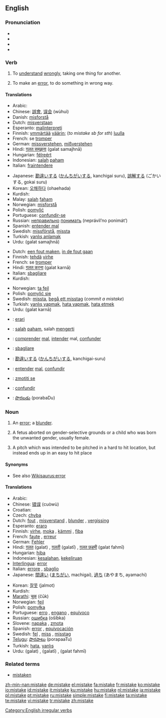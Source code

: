 ==English==

===Pronunciation===
* {{SAMPA|/mIs"teIk/}}
* {{IPA|/mɪs'teɪk/}}
* {{audio|en-us-mistake.ogg|Audio (US)}}
* {{rhymes|eɪk}}

===Verb===
{{en-verb|mistakes|mistaking|mistook|mistaken}}

# {{transitive}} To [[understand]] [[wrongly]], taking one thing for another.
# {{transitive}} To make an [[error]], to do something in wrong way.

====Translations====
{{trans-top|To understand wrongly (1)}}
* Arabic: {{Arab|[[اساء الفهم]]}} {{IPAchar|(’asá’ al-fáhem)}}
* Chinese: [[誤會]], [[误会]] (wùhuì)
* Danish: [[misforstå]]
* Dutch: [[misverstaan]]
* Esperanto: [[malinterpreti]]
* Finnish: [[ymmärtää]] [[väärin]]; (''to mistake sb for sth'') [[luulla]]
* French: se [[tromper]]
* German: [[missverstehen]], [[mißverstehen]]
* Hindi: [[ग़लत समझना]] (<u>g</u>alat samajhnā)
* Hungarian: [[félreért]]
* Indonesian: [[salah]] [[paham]]
* Italian: [[fraintendere]]
{{trans-mid}}
* Japanese: [[勘違い]]する ([[かんちがい]]する, kanchigai suru), [[誤解]]する (ごかいする, gokai suru)
* Korean: [[오해하다]] (ohaehada)
* Kurdish: {{KUchar|[[به‌غه‌له‌ت]]}}
* Malay: [[salah]] [[faham]]
* Norwegian: [[misforstå]]
* Polish: [[pomylić]]
* Portuguese: [[confundir-se]]
* Russian: [[неправильно]] [[понимать]] (neprávil’no ponimát’)
* Spanish: [[entender mal]]
* Swedish: [[missförstå]], [[missta]]
* Turkish: [[yanlış anlamak]]
* Urdu: {{ur-Arab|[[غلط سمجھنا]]}} (<u>g</u>alat samajhnā)
{{trans-bottom}}

{{trans-top|To make an error (2)}}
* Dutch: [[een fout maken]], [[in de fout gaan]]
* Finnish: [[tehdä]] [[virhe]]
* French: se [[tromper]]
* Hindi: [[ग़लत करना]] (<u>g</u>alat karnā)
* Italian: [[sbagliare]]
* Kurdish: {{KUchar|[[غه‌له‌ت کردن]]}}
{{trans-mid}}
* Norwegian: [[ta feil]]
* Polish: [[pomylić się]]
* Swedish: [[missta]], [[begå ett misstag]] (''commit a mistake'')
* Turkish: [[yanlış yapmak]], [[hata yapmak]], [[hata etmek]]
* Urdu: {{ur-Arab|[[غلط کرنا]]}} (<u>g</u>alat karnā)
{{trans-bottom}}

{{checktrans-top}}
* {{ttbc|Esperanto}}: [[erari]]
* {{ttbc|Indonesian}}: [[salah]] [[paham]], salah [[mengerti]]
* {{ttbc|Interlingua}}: [[comprender]] [[mal]], [[intender]] mal, [[confunder]]
* {{ttbc|Italian}}: [[sbagliare]]
* {{ttbc|Japanese}}: [[勘違い]]する ([[かんちがい]]する, kanchigai-suru)
* {{ttbc|Portuguese}}: [[entender]] [[mal]], [[confundir]]
* {{ttbc|Slovene}}: [[zmotiti se]]
* {{ttbc|Spanish}}: [[confundir]]
* {{ttbc|Telugu}}: [[పొరబడు]] (porabaDu)
{{trans-bottom}}

===Noun===
{{en-noun}}

# An [[error]]; a [[blunder]].
# {{figurative}} A fetus aborted on gender-selective grounds or a child who was born the unwanted gender, usually female. {{italbrac|one boy and seven mistakes}}
# {{baseball}} A pitch which was intended to be pitched in a hard to hit location, but instead ends up in an easy to hit place

====Synonyms====
* See also [[Wikisaurus:error]]

====Translations====
{{trans-top|An error (1)}}
* Arabic: {{Arab|[[خطأ]]}} {{IPAchar|(xáʈa’)}}
* Chinese: [[错误]] (cuòwù)
* Croatian: {{t|hr|grješka|alt=grjȅška|f}}
* Czech: [[chyba]] {{f}}
* Dutch: [[fout]] {{f}}, [[misverstand]] {{n}}, [[blunder]] {{m}}, [[vergissing]] {{f}}
* Esperanto: [[eraro]]
* Finnish: [[virhe]], [[moka]] {{italbrac|colloquial}}, [[kämmi]] {{italbrac|colloquial}}, [[fiba]] {{italbrac|slang}}
* French: [[faute]] {{f}}, [[erreur]] {{f}}
* German: [[Fehler]] {{m}}
* Hindi: [[ग़लत]] (<u>g</u>alat) {{m}}, [[ग़लती]] (<u>g</u>alatī) {{f}}, [[ग़लत फ़हमी]] (<u>g</u>alat fahmī) {{f}}
* Hungarian: [[hiba]]
* Indonesian: [[salah|kesalahan]], [[keliru|kekeliruan]]
* [[Interlingua]]: [[error]]
* Italian: [[errore]] {{m}}, [[sbaglio]] {{m}}
* Japanese: [[間違い]] ([[まちがい]], machigai), [[過ち]] (あやまち, ayamachi)
{{trans-mid}}
* Korean: [[잘못]] (jalmot)
* Kurdish: {{KUchar|[[غه‌له‌ت]]}}
* [[Marathi]]: [[चूक]] (čūk)
* Norwegian: [[feil]] {{m}}
* Polish: [[pomyłka]] {{f}}
* Portuguese: [[erro]] {{m}}, [[engano]] {{m}}, [[equívoco]] {{m}}
* Russian: [[ошибка]] (ošíbka) {{f}}
* Slovene: [[napaka]] {{f}}, [[zmota]] {{f}}
* Spanish: [[error]] {{m}}, [[equivocación]] {{f}}
* Swedish: [[fel]] {{n}}, [[miss]] {{c}}, [[misstag]] {{n}}
* [[Telugu]]: [[పొరపాటు]] (porapaaTu)
* Turkish: [[hata]], [[yanlış]]
* Urdu: {{ur-Arab|[[غلط]]}} (<u>g</u>alat) {{m}}, {{ur-Arab|[[غلطی]]}} (<u>g</u>alatī) {{f}}, {{ur-Arab|[[غلط فہمی]]}} (<u>g</u>alat fahmī) {{f}}
{{trans-bottom}}

===Related terms===
* [[mistaken]]

[[Category:English irregular verbs]]

[[zh-min-nan:mistake]]
[[de:mistake]]
[[el:mistake]]
[[fa:mistake]]
[[fr:mistake]]
[[ko:mistake]]
[[io:mistake]]
[[id:mistake]]
[[it:mistake]]
[[ku:mistake]]
[[hu:mistake]]
[[nl:mistake]]
[[ja:mistake]]
[[pl:mistake]]
[[pt:mistake]]
[[ru:mistake]]
[[simple:mistake]]
[[fi:mistake]]
[[ta:mistake]]
[[te:mistake]]
[[vi:mistake]]
[[tr:mistake]]
[[zh:mistake]]